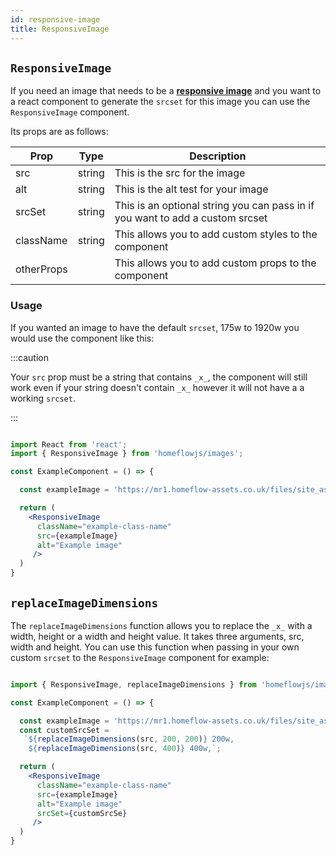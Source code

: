 ```yaml
---
id: responsive-image
title: ResponsiveImage
---
```


## `ResponsiveImage`

If you need an image that needs to be a **[responsive image](https://developer.mozilla.org/en-US/docs/Learn/HTML/Multimedia_and_embedding/Responsive_images)** and you want to a react component to generate the `srcset` for this image you can use the `ResponsiveImage` component.

Its props are as follows:

| Prop            | Type    | Description                                                                   |
|-----------------|---------|-------------------------------------------------------------------------------|
|src              | string  | This is the src for the image                                                 |
|alt              | string  | This is the alt test for your image                                           |
|srcSet           | string  | This is an optional string you can pass in if you want to add a custom srcset |
|className        | string  | This allows you to add custom styles to the component                         |
|otherProps       |         | This allows you to add custom props to the component                          |


### Usage 

If you wanted an image to have the default `srcset`, 175w to 1920w you would use the component like this:

:::caution

Your `src` prop must be a string that contains `_x_`, the component will still work even if your string doesn't contain `_x_`
however it will not have a a working `srcset`.

:::

```jsx

import React from 'react';
import { ResponsiveImage } from 'homeflowjs/images';

const ExampleComponent = () => {

  const exampleImage = 'https://mr1.homeflow-assets.co.uk/files/site_asset/image/4743/3745/_x_/placeholder-house.jpg';

  return (
    <ResponsiveImage 
      className="example-class-name"
      src={exampleImage}
      alt="Example image"
     />
  )
}


```

## `replaceImageDimensions`

The `replaceImageDimensions` function allows you to replace the `_x_` with a width, height or a width and height value. It takes three arguments, src, width and height.  You can use this function when passing in your own custom `srcset` to the `ResponsiveImage` component for example:

``` jsx

import { ResponsiveImage, replaceImageDimensions } from 'homeflowjs/images';

const ExampleComponent = () => {

  const exampleImage = 'https://mr1.homeflow-assets.co.uk/files/site_asset/image/4743/3745/_x_/placeholder-house.jpg';
  const customSrcSet =
   `${replaceImageDimensions(src, 200, 200)} 200w,
    ${replaceImageDimensions(src, 400)} 400w,`;

  return (
    <ResponsiveImage 
      className="example-class-name"
      src={exampleImage}
      alt="Example image"
      srcSet={customSrcSe}
     />
  )
}

``` 
